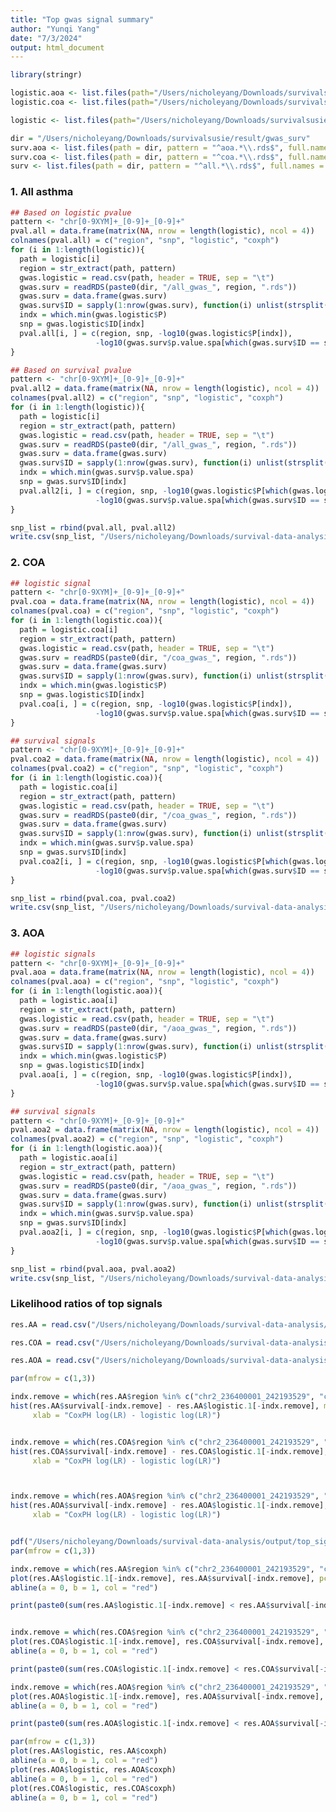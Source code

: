 ```yaml
---
title: "Top gwas signal summary"
author: "Yunqi Yang"
date: "7/3/2024"
output: html_document
---
```


```r
library(stringr)
```

```r
logistic.aoa <- list.files(path="/Users/nicholeyang/Downloads/survivalsusie/data/gwas_logistic_out/aoa", pattern = "\\.glm\\.logistic$", full.names = TRUE)
logistic.coa <- list.files(path="/Users/nicholeyang/Downloads/survivalsusie/data/gwas_logistic_out/coa", pattern = "\\.glm\\.logistic$", full.names = TRUE)

logistic <- list.files(path="/Users/nicholeyang/Downloads/survivalsusie/data/gwas_logistic_out/all", pattern = "\\.glm\\.logistic$", full.names = TRUE)
```

```r
dir = "/Users/nicholeyang/Downloads/survivalsusie/result/gwas_surv"
surv.aoa <- list.files(path = dir, pattern = "^aoa.*\\.rds$", full.names = TRUE)
surv.coa <- list.files(path = dir, pattern = "^coa.*\\.rds$", full.names = TRUE)
surv <- list.files(path = dir, pattern = "^all.*\\.rds$", full.names = TRUE)
```

### 1. All asthma
```r
## Based on logistic pvalue
pattern <- "chr[0-9XYM]+_[0-9]+_[0-9]+"
pval.all = data.frame(matrix(NA, nrow = length(logistic), ncol = 4))
colnames(pval.all) = c("region", "snp", "logistic", "coxph")
for (i in 1:length(logistic)){
  path = logistic[i]
  region = str_extract(path, pattern)
  gwas.logistic = read.csv(path, header = TRUE, sep = "\t")
  gwas.surv = readRDS(paste0(dir, "/all_gwas_", region, ".rds"))
  gwas.surv = data.frame(gwas.surv)
  gwas.surv$ID = sapply(1:nrow(gwas.surv), function(i) unlist(strsplit(rownames(gwas.surv)[i], "_"))[1])
  indx = which.min(gwas.logistic$P)
  snp = gwas.logistic$ID[indx]
  pval.all[i, ] = c(region, snp, -log10(gwas.logistic$P[indx]),
                   -log10(gwas.surv$p.value.spa[which(gwas.surv$ID == snp)]))
}
```

```r
## Based on survival pvalue
pattern <- "chr[0-9XYM]+_[0-9]+_[0-9]+"
pval.all2 = data.frame(matrix(NA, nrow = length(logistic), ncol = 4))
colnames(pval.all2) = c("region", "snp", "logistic", "coxph")
for (i in 1:length(logistic)){
  path = logistic[i]
  region = str_extract(path, pattern)
  gwas.logistic = read.csv(path, header = TRUE, sep = "\t")
  gwas.surv = readRDS(paste0(dir, "/all_gwas_", region, ".rds"))
  gwas.surv = data.frame(gwas.surv)
  gwas.surv$ID = sapply(1:nrow(gwas.surv), function(i) unlist(strsplit(rownames(gwas.surv)[i], "_"))[1])
  indx = which.min(gwas.surv$p.value.spa)
  snp = gwas.surv$ID[indx]
  pval.all2[i, ] = c(region, snp, -log10(gwas.logistic$P[which(gwas.logistic$ID == snp)]),
                   -log10(gwas.surv$p.value.spa[which(gwas.surv$ID == snp)]))
}
```

```r
snp_list = rbind(pval.all, pval.all2)
write.csv(snp_list, "/Users/nicholeyang/Downloads/survival-data-analysis/output/logistic_surv_comparison/top_signal_AA.csv")
```


### 2. COA

```r
## logistic signal
pattern <- "chr[0-9XYM]+_[0-9]+_[0-9]+"
pval.coa = data.frame(matrix(NA, nrow = length(logistic), ncol = 4))
colnames(pval.coa) = c("region", "snp", "logistic", "coxph")
for (i in 1:length(logistic.coa)){
  path = logistic.coa[i]
  region = str_extract(path, pattern)
  gwas.logistic = read.csv(path, header = TRUE, sep = "\t")
  gwas.surv = readRDS(paste0(dir, "/coa_gwas_", region, ".rds"))
  gwas.surv = data.frame(gwas.surv)
  gwas.surv$ID = sapply(1:nrow(gwas.surv), function(i) unlist(strsplit(rownames(gwas.surv)[i], "_"))[1])
  indx = which.min(gwas.logistic$P)
  snp = gwas.logistic$ID[indx]
  pval.coa[i, ] = c(region, snp, -log10(gwas.logistic$P[indx]),
                   -log10(gwas.surv$p.value.spa[which(gwas.surv$ID == snp)]))
}
```

```r
## survival signals
pattern <- "chr[0-9XYM]+_[0-9]+_[0-9]+"
pval.coa2 = data.frame(matrix(NA, nrow = length(logistic), ncol = 4))
colnames(pval.coa2) = c("region", "snp", "logistic", "coxph")
for (i in 1:length(logistic.coa)){
  path = logistic.coa[i]
  region = str_extract(path, pattern)
  gwas.logistic = read.csv(path, header = TRUE, sep = "\t")
  gwas.surv = readRDS(paste0(dir, "/coa_gwas_", region, ".rds"))
  gwas.surv = data.frame(gwas.surv)
  gwas.surv$ID = sapply(1:nrow(gwas.surv), function(i) unlist(strsplit(rownames(gwas.surv)[i], "_"))[1])
  indx = which.min(gwas.surv$p.value.spa)
  snp = gwas.surv$ID[indx]
  pval.coa2[i, ] = c(region, snp, -log10(gwas.logistic$P[which(gwas.logistic$ID == snp)]),
                   -log10(gwas.surv$p.value.spa[which(gwas.surv$ID == snp)]))
}
```


```r
snp_list = rbind(pval.coa, pval.coa2)
write.csv(snp_list, "/Users/nicholeyang/Downloads/survival-data-analysis/output/logistic_surv_comparison/top_signal_COA.csv")
```


### 3. AOA
```r
## logistic signals
pattern <- "chr[0-9XYM]+_[0-9]+_[0-9]+"
pval.aoa = data.frame(matrix(NA, nrow = length(logistic), ncol = 4))
colnames(pval.aoa) = c("region", "snp", "logistic", "coxph")
for (i in 1:length(logistic.aoa)){
  path = logistic.aoa[i]
  region = str_extract(path, pattern)
  gwas.logistic = read.csv(path, header = TRUE, sep = "\t")
  gwas.surv = readRDS(paste0(dir, "/aoa_gwas_", region, ".rds"))
  gwas.surv = data.frame(gwas.surv)
  gwas.surv$ID = sapply(1:nrow(gwas.surv), function(i) unlist(strsplit(rownames(gwas.surv)[i], "_"))[1])
  indx = which.min(gwas.logistic$P)
  snp = gwas.logistic$ID[indx]
  pval.aoa[i, ] = c(region, snp, -log10(gwas.logistic$P[indx]),
                   -log10(gwas.surv$p.value.spa[which(gwas.surv$ID == snp)]))
}
```

```r
## survival signals
pattern <- "chr[0-9XYM]+_[0-9]+_[0-9]+"
pval.aoa2 = data.frame(matrix(NA, nrow = length(logistic), ncol = 4))
colnames(pval.aoa2) = c("region", "snp", "logistic", "coxph")
for (i in 1:length(logistic.aoa)){
  path = logistic.aoa[i]
  region = str_extract(path, pattern)
  gwas.logistic = read.csv(path, header = TRUE, sep = "\t")
  gwas.surv = readRDS(paste0(dir, "/aoa_gwas_", region, ".rds"))
  gwas.surv = data.frame(gwas.surv)
  gwas.surv$ID = sapply(1:nrow(gwas.surv), function(i) unlist(strsplit(rownames(gwas.surv)[i], "_"))[1])
  indx = which.min(gwas.surv$p.value.spa)
  snp = gwas.surv$ID[indx]
  pval.aoa2[i, ] = c(region, snp, -log10(gwas.logistic$P[which(gwas.logistic$ID == snp)]),
                   -log10(gwas.surv$p.value.spa[which(gwas.surv$ID == snp)]))
}
```

```r
snp_list = rbind(pval.aoa, pval.aoa2)
write.csv(snp_list, "/Users/nicholeyang/Downloads/survival-data-analysis/output/logistic_surv_comparison/top_signal_AOA.csv")
```

### Likelihood ratios of top signals

```r
res.AA = read.csv("/Users/nicholeyang/Downloads/survival-data-analysis/output/logistic_surv_comparison/top_signal_LR_AA.csv", row.names = "X")

res.COA = read.csv("/Users/nicholeyang/Downloads/survival-data-analysis/output/logistic_surv_comparison/top_signal_LR_COA.csv", row.names = "X")

res.AOA = read.csv("/Users/nicholeyang/Downloads/survival-data-analysis/output/logistic_surv_comparison/top_signal_LR_AOA.csv", row.names = "X")
```

```r
par(mfrow = c(1,3))

indx.remove = which(res.AA$region %in% c("chr2_236400001_242193529", "chr12_54500001_56200000", "chr19_31900001_35100000"))
hist(res.AA$survival[-indx.remove] - res.AA$logistic.1[-indx.remove], main = "AA",
     xlab = "CoxPH log(LR) - logistic log(LR)")


indx.remove = which(res.COA$region %in% c("chr2_236400001_242193529", "chr12_54500001_56200000", "chr19_31900001_35100000"))
hist(res.COA$survival[-indx.remove] - res.COA$logistic.1[-indx.remove], main = "COA",
     xlab = "CoxPH log(LR) - logistic log(LR)")



indx.remove = which(res.AOA$region %in% c("chr2_236400001_242193529", "chr12_54500001_56200000", "chr19_31900001_35100000"))
hist(res.AOA$survival[-indx.remove] - res.AOA$logistic.1[-indx.remove], main = "AOA",
     xlab = "CoxPH log(LR) - logistic log(LR)")



```



```r

pdf("/Users/nicholeyang/Downloads/survival-data-analysis/output/top_signal.pdf", height = 4, width = 8)
par(mfrow = c(1,3))

indx.remove = which(res.AA$region %in% c("chr2_236400001_242193529", "chr12_54500001_56200000", "chr19_31900001_35100000"))
plot(res.AA$logistic.1[-indx.remove], res.AA$survival[-indx.remove], pch = 20, xlab = "Logistic log(LR)", ylab = "CoxPH log(LR)", main = "AA")
abline(a = 0, b = 1, col = "red")

print(paste0(sum(res.AA$logistic.1[-indx.remove] < res.AA$survival[-indx.remove]), " out of ", length(res.AA$logistic.1[-indx.remove]), " signals has survival log(LR) higher than logistic log(LR)."))


indx.remove = which(res.COA$region %in% c("chr2_236400001_242193529", "chr12_54500001_56200000", "chr19_31900001_35100000"))
plot(res.COA$logistic.1[-indx.remove], res.COA$survival[-indx.remove], pch = 20, xlab = "Logistic log(LR)", ylab = "CoxPH log(LR)", main = "COA")
abline(a = 0, b = 1, col = "red")

print(paste0(sum(res.COA$logistic.1[-indx.remove] < res.COA$survival[-indx.remove]), " out of ", length(res.COA$logistic.1[-indx.remove]), " signals has survival log(LR) higher than logistic log(LR)."))

indx.remove = which(res.AOA$region %in% c("chr2_236400001_242193529", "chr12_54500001_56200000", "chr19_31900001_35100000"))
plot(res.AOA$logistic.1[-indx.remove], res.AOA$survival[-indx.remove], pch = 20, xlab = "Logistic log(LR)", ylab = "CoxPH log(LR)", main = "AOA")
abline(a = 0, b = 1, col = "red")

print(paste0(sum(res.AOA$logistic.1[-indx.remove] < res.AOA$survival[-indx.remove]), " out of ", length(res.AOA$logistic.1[-indx.remove]), " signals has survival log(LR) higher than logistic log(LR)."))
```


```r
par(mfrow = c(1,3))
plot(res.AA$logistic, res.AA$coxph)
abline(a = 0, b = 1, col = "red")
plot(res.AOA$logistic, res.AOA$coxph)
abline(a = 0, b = 1, col = "red")
plot(res.COA$logistic, res.COA$coxph)
abline(a = 0, b = 1, col = "red")
```

